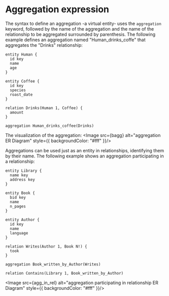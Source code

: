 
# Aggregation expression

The syntax to define an aggregation -a virtual entity- uses the `aggregation` keyword, followed by the name of the aggregation and the name of the 
relationship to be aggregated surrounded by parenthesis. The following example defines an aggregation named "Human_drinks_coffe" that aggregates the
"Drinks" relationship:

```erdoc
entity Human {
  id key
  name
  age
}

entity Coffee {
  id key
  species
  roast_date
}

relation Drinks(Human 1, Coffee) {
  amount
}

aggregation Human_drinks_coffee(Drinks)
```
The visualization of the aggregation:
<Image src={bagg} alt="aggregation ER Diagram" style={{ backgroundColor: "#fff" }}/>

Aggregations can be used just as an entity in relationships, identifying them by their name. The following example shows an aggregation participating in a
relationship:

```erdoc
entity Library {
  name key
  address key
}

entity Book {
  bid key
  name
  n_pages
}

entity Author {
  id key
  name
  language
}

relation Writes(Author 1, Book N!) {
  took
}

aggregation Book_written_by_Author(Writes)

relation Contains(Library 1, Book_written_by_Author)
```


<Image src={agg_in_rel} alt="aggregation participating in relationship ER Diagram" style={{ backgroundColor: "#fff" }}/>